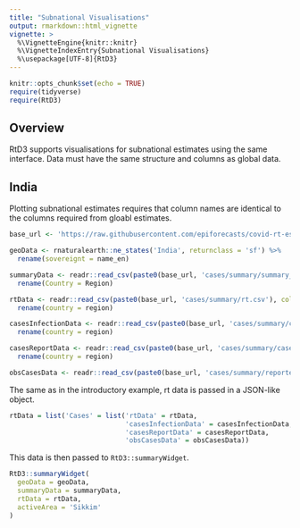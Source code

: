 ```yaml
---
title: "Subnational Visualisations"
output: rmarkdown::html_vignette
vignette: >
  %\VignetteEngine{knitr::knitr}
  %\VignetteIndexEntry{Subnational Visualisations}
  %\usepackage[UTF-8]{RtD3}
---
```


```r
knitr::opts_chunk$set(echo = TRUE)
require(tidyverse)
require(RtD3)
```

## Overview

RtD3 supports visualisations for subnational estimates using the same interface. Data must have the same structure and columns as global data. 

## India

Plotting subnational estimates requires that column names are identical to the columns required from gloabl estimates. 

```r

base_url <- 'https://raw.githubusercontent.com/epiforecasts/covid-rt-estimates/master/subnational/india/'

geoData <- rnaturalearth::ne_states('India', returnclass = 'sf') %>% 
  rename(sovereignt = name_en)

summaryData <- readr::read_csv(paste0(base_url, 'cases/summary/summary_table.csv'), col_types = cols()) %>% 
  rename(Country = Region)

rtData <- readr::read_csv(paste0(base_url, 'cases/summary/rt.csv'), col_types = cols()) %>% 
  rename(country = region)

casesInfectionData <- readr::read_csv(paste0(base_url, 'cases/summary/cases_by_infection.csv'), col_types = cols()) %>% 
  rename(country = region)

casesReportData <- readr::read_csv(paste0(base_url, 'cases/summary/cases_by_report.csv'), col_types = cols()) %>% 
  rename(country = region)

obsCasesData <- readr::read_csv(paste0(base_url, 'cases/summary/reported_cases.csv'), col_types = cols())

```

The same as in the introductory example, rt data is passed in a JSON-like object.

```r

rtData = list('Cases' = list('rtData' = rtData, 
                             'casesInfectionData' = casesInfectionData, 
                             'casesReportData' = casesReportData, 
                             'obsCasesData' = obsCasesData))

```

This data is then passed to `RtD3::summaryWidget`.

``` r

RtD3::summaryWidget(
  geoData = geoData,
  summaryData = summaryData,
  rtData = rtData,
  activeArea = 'Sikkim'
)

```
